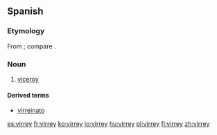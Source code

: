 ==Spanish==
===Etymology===
From {{m|es|rey||king}}; compare {{etyl|fr|-}} {{m|fr|vice-roi}}.
===Noun===
{{es-noun|m|es|f=virreina}}

# [[viceroy]]

====Derived terms====
* [[virreinato]]

[[es:virrey]]
[[fr:virrey]]
[[ko:virrey]]
[[io:virrey]]
[[hu:virrey]]
[[pl:virrey]]
[[fi:virrey]]
[[zh:virrey]]